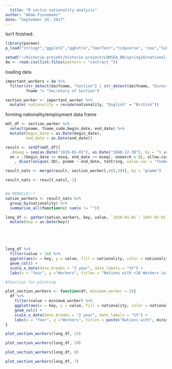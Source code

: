 ```yaml
---
  title: "R sectio nationality analysis"
author: "Adam Finnemann"
date: "September 24, 2017"
---
```


Isn't finished. 
  
```r

library(pacman)
p_load("stringr","ggplot2","ggExtra","lmerTest","tidyverse", "zoo","lubridate", "data.table")

setwd("~/Historie projekt/historie project/LONSEA_DB/spring18/nationalities_all")
da <- read.csv(list.files(pattern = "contract_"))
```

loading data
```r


important_workers = da %>% 
  filter(str_detect(da$fname, "Section") | str_detect(da$fname, "Director") | str_detect(da$fname, "Chief") | str_detect(da$fname, "Expert"),
         fname != "Secretary of Section")

section_worker <- important_worker %>% 
  mutate( nationality = recode(nationality, "English" = "British"))
```



forming nationality/employment data frame
```r


mdl_df <- section_worker %>% 
  select(pname, fname_code,begin_date, end_date) %>% 
  mutate(begin_date = as.Date(begin_date),
         end_date = as.Date(end_date))

result <- setDT(mdl_df)[
  .(mseq = seq(as.Date("1919-01-01"), as.Date("1948-12-30"), by = "1 year")), 
  on = .(begin_date <= mseq, end_date >= mseq), nomatch = 0L, allow.cartesian = TRUE][
    , dcast(unique(.SD), pname ~ end_date, toString, value.var = "fname_code")]

result_nats <- merge(result, section_worker[,c(8,20)], by = "pname")

result_nats <- result_nats[,-1]


#A MIRACLE!!!
nation_workers <- result_nats %>% 
  group_by(nationality) %>% 
  summarise_all(function(x) sum(x != ""))

long_df <- gather(nation_workers, key, value, `1920-01-01`:`1947-01-01`) %>% 
  mutate(key = as.Date(key)) 





long_df %>% 
  filter(value > 10) %>% 
  ggplot(aes(x = key, y = value, fill = nationality, color = nationality)) +
  geom_col() +
  scale_x_date(date_breaks = "3 year", date_labels = "%Y") +
  labs(x = "Year", y ="Workers", titles = "Nations with +10 Workers in Section")

#function for plotting

plot_section_workers <- function(df, minimum_worker = 5){
  df %>% 
    filter(value > minimum_worker) %>% 
    ggplot(aes(x = key, y = value, fill = nationality, color = nationality)) +
    geom_col() +
    scale_x_date(date_breaks = "2 year", date_labels = "%Y") +
    labs(x = "Year", y ="Workers", titles = paste("Nations with", minimum_worker,"+ Workers in Section"))
}


```


```r
plot_section_workers(long_df, 15)

```

```r
plot_section_workers(long_df, 10)

```

```r
plot_section_workers(long_df, 8)

```

```r
plot_section_workers(long_df, 7)

```
